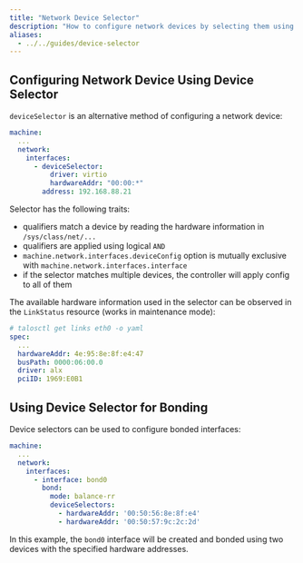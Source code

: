 ```yaml
---
title: "Network Device Selector"
description: "How to configure network devices by selecting them using hardware information"
aliases:
  - ../../guides/device-selector
---
```


## Configuring Network Device Using Device Selector

`deviceSelector` is an alternative method of configuring a network device:

```yaml
machine:
  ...
  network:
    interfaces:
      - deviceSelector:
          driver: virtio
          hardwareAddr: "00:00:*"
        address: 192.168.88.21
```

Selector has the following traits:

- qualifiers match a device by reading the hardware information in `/sys/class/net/...`
- qualifiers are applied using logical `AND`
- `machine.network.interfaces.deviceConfig` option is mutually exclusive with `machine.network.interfaces.interface`
- if the selector matches multiple devices, the controller will apply config to all of them

The available hardware information used in the selector can be observed in the `LinkStatus` resource (works in maintenance mode):

```yaml
# talosctl get links eth0 -o yaml
spec:
  ...
  hardwareAddr: 4e:95:8e:8f:e4:47
  busPath: 0000:06:00.0
  driver: alx
  pciID: 1969:E0B1
```

## Using Device Selector for Bonding

Device selectors can be used to configure bonded interfaces:

```yaml
machine:
  ...
  network:
    interfaces:
      - interface: bond0
        bond:
          mode: balance-rr
          deviceSelectors:
            - hardwareAddr: '00:50:56:8e:8f:e4'
            - hardwareAddr: '00:50:57:9c:2c:2d'
```

In this example, the `bond0` interface will be created and bonded using two devices with the specified hardware addresses.